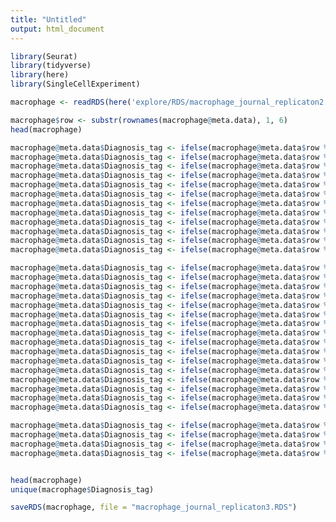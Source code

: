 ```yaml
---
title: "Untitled"
output: html_document
---
```


```r
library(Seurat)
library(tidyverse)
library(here)
library(SingleCellExperiment)
```

```r
macrophage <- readRDS(here('explore/RDS/macrophage_journal_replicaton2.RDS'))
```

```r
macrophage$row <- substr(rownames(macrophage@meta.data), 1, 6)
head(macrophage)
```

```r
macrophage@meta.data$Diagnosis_tag <- ifelse(macrophage@meta.data$row %in% c("F01157"), "HC1", "NA")
macrophage@meta.data$Diagnosis_tag <- ifelse(macrophage@meta.data$row %in% c("F01174"), "HC2", macrophage@meta.data$Diagnosis_tag)
macrophage@meta.data$Diagnosis_tag <- ifelse(macrophage@meta.data$row %in% c("F01365"), "HC3", macrophage@meta.data$Diagnosis_tag)
macrophage@meta.data$Diagnosis_tag <- ifelse(macrophage@meta.data$row %in% c("F01366"), "HC4", macrophage@meta.data$Diagnosis_tag)
macrophage@meta.data$Diagnosis_tag <- ifelse(macrophage@meta.data$row %in% c("F01367"), "HC5", macrophage@meta.data$Diagnosis_tag)
macrophage@meta.data$Diagnosis_tag <- ifelse(macrophage@meta.data$row %in% c("HD65_A", "HD65_C", "HD65_G", "HD65_T"), "HC6", macrophage@meta.data$Diagnosis_tag)
macrophage@meta.data$Diagnosis_tag <- ifelse(macrophage@meta.data$row %in% c("HD66_A", "HD66_C", "HD66_G", "HD66_T"), "HC7", macrophage@meta.data$Diagnosis_tag)
macrophage@meta.data$Diagnosis_tag <- ifelse(macrophage@meta.data$row %in% c("HD67_A", "HD67_C", "HD67_G", "HD67_T"), "HC8", macrophage@meta.data$Diagnosis_tag)
macrophage@meta.data$Diagnosis_tag <- ifelse(macrophage@meta.data$row %in% c("HD68_A", "HD68_C", "HD68_G", "HD68_T"), "HC9", macrophage@meta.data$Diagnosis_tag)
macrophage@meta.data$Diagnosis_tag <- ifelse(macrophage@meta.data$row %in% c("F00409"), "HC10", macrophage@meta.data$Diagnosis_tag)
macrophage@meta.data$Diagnosis_tag <- ifelse(macrophage@meta.data$row %in% c("HD70_A", "HD70_C", "HD70_G", "HD70_T"), "HC11", macrophage@meta.data$Diagnosis_tag)
macrophage@meta.data$Diagnosis_tag <- ifelse(macrophage@meta.data$row %in% c("F01394"), "HC12", macrophage@meta.data$Diagnosis_tag)

macrophage@meta.data$Diagnosis_tag <- ifelse(macrophage@meta.data$row %in% c("F00431"), "I1", macrophage@meta.data$Diagnosis_tag)
macrophage@meta.data$Diagnosis_tag <- ifelse(macrophage@meta.data$row %in% c("F01302"), "I2", macrophage@meta.data$Diagnosis_tag)
macrophage@meta.data$Diagnosis_tag <- ifelse(macrophage@meta.data$row %in% c("F01303"), "I3", macrophage@meta.data$Diagnosis_tag)
macrophage@meta.data$Diagnosis_tag <- ifelse(macrophage@meta.data$row %in% c("F01214"), "I4", macrophage@meta.data$Diagnosis_tag)
macrophage@meta.data$Diagnosis_tag <- ifelse(macrophage@meta.data$row %in% c("F01172"), "I5", macrophage@meta.data$Diagnosis_tag)
macrophage@meta.data$Diagnosis_tag <- ifelse(macrophage@meta.data$row %in% c("F01173"), "I6", macrophage@meta.data$Diagnosis_tag)
macrophage@meta.data$Diagnosis_tag <- ifelse(macrophage@meta.data$row %in% c("F01379"), "I7", macrophage@meta.data$Diagnosis_tag)
macrophage@meta.data$Diagnosis_tag <- ifelse(macrophage@meta.data$row %in% c("F01380"), "I8", macrophage@meta.data$Diagnosis_tag)
macrophage@meta.data$Diagnosis_tag <- ifelse(macrophage@meta.data$row %in% c("ILD53_"), "I9", macrophage@meta.data$Diagnosis_tag)
macrophage@meta.data$Diagnosis_tag <- ifelse(macrophage@meta.data$row %in% c("ILD59-"), "I10", macrophage@meta.data$Diagnosis_tag)
macrophage@meta.data$Diagnosis_tag <- ifelse(macrophage@meta.data$row %in% c("ILD60-"), "I10", macrophage@meta.data$Diagnosis_tag)
macrophage@meta.data$Diagnosis_tag <- ifelse(macrophage@meta.data$row %in% c("ILD61-"), "I11", macrophage@meta.data$Diagnosis_tag)
macrophage@meta.data$Diagnosis_tag <- ifelse(macrophage@meta.data$row %in% c("ILD63_"), "I12", macrophage@meta.data$Diagnosis_tag)
macrophage@meta.data$Diagnosis_tag <- ifelse(macrophage@meta.data$row %in% c("F01390"), "I13", macrophage@meta.data$Diagnosis_tag)
macrophage@meta.data$Diagnosis_tag <- ifelse(macrophage@meta.data$row %in% c("F01391"), "I14", macrophage@meta.data$Diagnosis_tag)
macrophage@meta.data$Diagnosis_tag <- ifelse(macrophage@meta.data$row %in% c("F01392"), "I15", macrophage@meta.data$Diagnosis_tag)

macrophage@meta.data$Diagnosis_tag <- ifelse(macrophage@meta.data$row %in% c("obj1_A", "obj1_C", "obj1_G", "obj1_T"), "C1", macrophage@meta.data$Diagnosis_tag)
macrophage@meta.data$Diagnosis_tag <- ifelse(macrophage@meta.data$row %in% c("obj2_A", "obj2_C", "obj2_G", "obj2_T"), "C2", macrophage@meta.data$Diagnosis_tag)
macrophage@meta.data$Diagnosis_tag <- ifelse(macrophage@meta.data$row %in% c("obj3_A", "obj3_C", "obj3_G", "obj3_T"), "C3", macrophage@meta.data$Diagnosis_tag)
macrophage@meta.data$Diagnosis_tag <- ifelse(macrophage@meta.data$row %in% c("obj4_A", "obj4_C", "obj4_G", "obj4_T"), "C4", macrophage@meta.data$Diagnosis_tag)


head(macrophage)
unique(macrophage$Diagnosis_tag)
```

```r
saveRDS(macrophage, file = "macrophage_journal_replicaton3.RDS")
```


